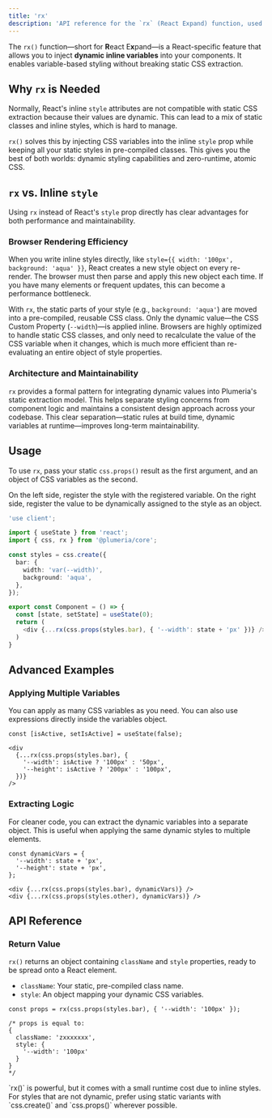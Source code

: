 ```yaml
---
title: 'rx'
description: 'API reference for the `rx` (React Expand) function, used for dynamic styling.'
---
```


The `rx()` function—short for **R**eact E**x**pand—is a React-specific feature that allows you to inject **dynamic inline variables** into your components. It enables variable-based styling without breaking static CSS extraction.

## Why `rx` is Needed

Normally, React's inline `style` attributes are not compatible with static CSS extraction because their values are dynamic. This can lead to a mix of static classes and inline styles, which is hard to manage.

`rx()` solves this by injecting CSS variables into the inline `style` prop while keeping all your static styles in pre-compiled classes. This gives you the best of both worlds: dynamic styling capabilities and zero-runtime, atomic CSS.

## `rx` vs. Inline `style`

Using `rx` instead of React's `style` prop directly has clear advantages for both performance and maintainability.

### Browser Rendering Efficiency

When you write inline styles directly, like `style={{ width: '100px', background: 'aqua' }}`, React creates a new style object on every re-render. The browser must then parse and apply this new object each time. If you have many elements or frequent updates, this can become a performance bottleneck.

With `rx`, the static parts of your style (e.g., `background: 'aqua'`) are moved into a pre-compiled, reusable CSS class. Only the dynamic value—the CSS Custom Property (`--width`)—is applied inline. Browsers are highly optimized to handle static CSS classes, and only need to recalculate the value of the CSS variable when it changes, which is much more efficient than re-evaluating an entire object of style properties.

### Architecture and Maintainability

`rx` provides a formal pattern for integrating dynamic values into Plumeria's static extraction model. This helps separate styling concerns from component logic and maintains a consistent design approach across your codebase. This clear separation—static rules at build time, dynamic variables at runtime—improves long-term maintainability.

## Usage

To use `rx`, pass your static `css.props()` result as the first argument, and an object of CSS variables as the second.

On the left side, register the style with the registered variable.
On the right side, register the value to be dynamically assigned to the style as an object.

```ts title="Component.tsx"
'use client';

import { useState } from 'react';
import { css, rx } from '@plumeria/core';

const styles = css.create({
  bar: {
    width: 'var(--width)',
    background: 'aqua',
  },
});

export const Component = () => {
  const [state, setState] = useState(0);
  return (
    <div {...rx(css.props(styles.bar), { '--width': state + 'px' })} />
  )
}
```

## Advanced Examples

### Applying Multiple Variables

You can apply as many CSS variables as you need. You can also use expressions directly inside the variables object.

```tsx
const [isActive, setIsActive] = useState(false);

<div
  {...rx(css.props(styles.bar), {
    '--width': isActive ? '100px' : '50px',
    '--height': isActive ? '200px' : '100px',
  })}
/>
```

### Extracting Logic

For cleaner code, you can extract the dynamic variables into a separate object. This is useful when applying the same dynamic styles to multiple elements.

```tsx
const dynamicVars = {
  '--width': state + 'px',
  '--height': state + 'px',
};

<div {...rx(css.props(styles.bar), dynamicVars)} />
<div {...rx(css.props(styles.other), dynamicVars)} />
```

## API Reference

### Return Value

`rx()` returns an object containing `className` and `style` properties, ready to be spread onto a React element.

- `className`: Your static, pre-compiled class name.
- `style`: An object mapping your dynamic CSS variables.

```tsx
const props = rx(css.props(styles.bar), { '--width': '100px' });

/* props is equal to:
{
  className: 'zxxxxxxx',
  style: {
    '--width': '100px'
  }
}
*/
```

<Callout title="Use sparingly">
`rx()` is powerful, but it comes with a small runtime cost due to inline styles. For styles that are not dynamic, prefer using static variants with `css.create()` and `css.props()` wherever possible.
</Callout>